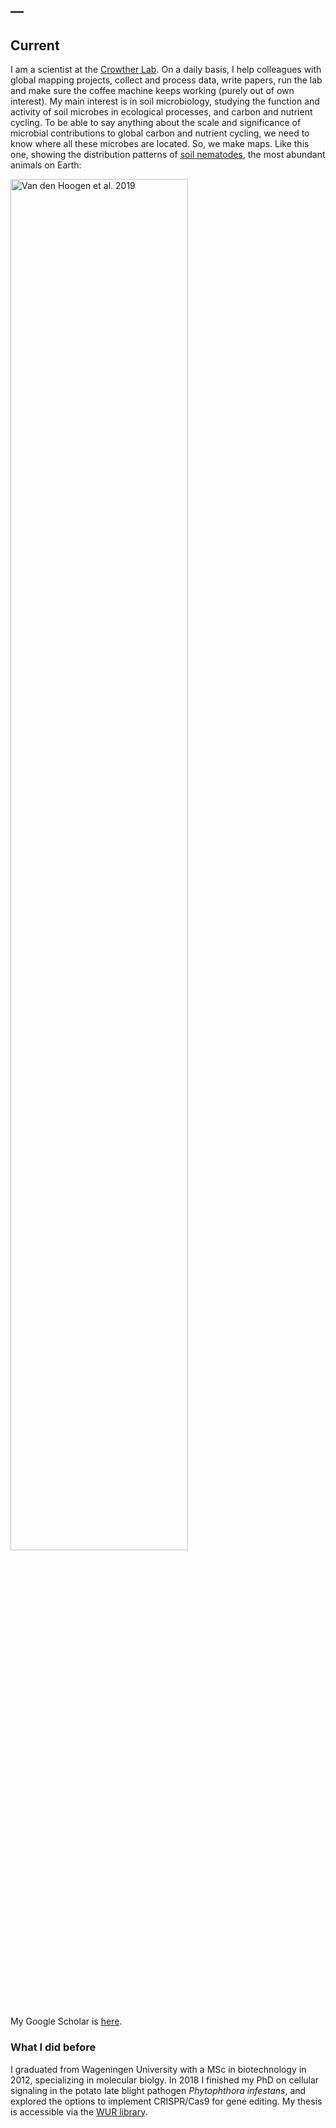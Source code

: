 ---
---

## Current
I am a scientist at the [Crowther Lab](https://www.crowtherlab.com/). On a daily basis, I help colleagues with global mapping projects, collect and process data, write papers, run the lab and make sure the coffee machine keeps working (purely out of own interest). My main interest is in soil microbiology, studying the function and activity of soil microbes in ecological processes, and carbon and nutrient cycling. To be able to say anything about the scale and significance of microbial contributions to global carbon and nutrient cycling, we need to know where all these microbes are located. So, we make maps. Like this one, showing the distribution patterns of [soil nematodes](https://www.nature.com/articles/s41586-019-1418-6), the most abundant animals on  Earth: 

<img src="images/nematodes_gall_with_legend.png" style="width:75%" align="top" alt="Van den Hoogen et al. 2019"> 

My Google Scholar is [here](https://scholar.google.com/citations?user=0Pl8Q1EAAAAJ&hl=en).

### What I did before
I graduated from Wageningen University with a MSc in biotechnology in 2012, specializing in molecular biolgy. In 2018 I finished my PhD on cellular signaling in the potato late blight pathogen <i>Phytophthora infestans</i>, and explored the options to implement CRISPR/Cas9 for gene editing. My thesis is accessible via the [WUR library](https://library.wur.nl/WebQuery/wda/lang/2241772).
